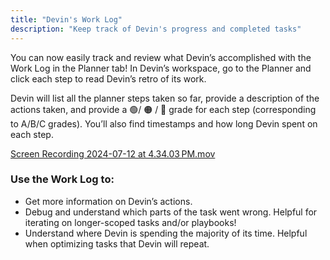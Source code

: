 ```yaml
---
title: "Devin's Work Log"
description: "Keep track of Devin's progress and completed tasks"
---
```


You can now easily track and review what Devin’s accomplished with the Work Log in the Planner tab! In Devin’s workspace, go to the Planner and click each step to read Devin’s retro of its work.

Devin will list all the planner steps taken so far, provide a description of the actions taken, and provide a 🟢/ 🟠 / 🔴 grade for each step (corresponding to A/B/C grades). You’ll also find timestamps and how long Devin spent on each step.

[Screen Recording 2024-07-12 at 4.34.03 PM.mov](https://prod-files-secure.s3.us-west-2.amazonaws.com/4f925d22-65a4-47c3-9aed-b65e115aaef3/a40fc0ec-9998-46d1-9ccd-1dd4f936e8e0/Screen_Recording_2024-07-12_at_4.34.03_PM.mov)

### Use the Work Log to:

- Get more information on Devin’s actions.
- Debug and understand which parts of the task went wrong. Helpful for iterating on longer-scoped tasks and/or playbooks!
- Understand where Devin is spending the majority of its time. Helpful when optimizing tasks that Devin will repeat.
